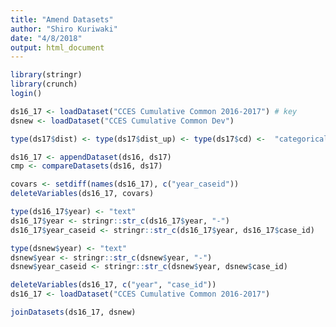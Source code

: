 ```yaml
---
title: "Amend Datasets"
author: "Shiro Kuriwaki"
date: "4/8/2018"
output: html_document
---
```



```r
library(stringr)
library(crunch)
login()
```


```r
ds16_17 <- loadDataset("CCES Cumulative Common 2016-2017") # key
dsnew <- loadDataset("CCES Cumulative Common Dev")
```


```r
type(ds17$dist) <- type(ds17$dist_up) <- type(ds17$cd) <-  "categorical"

ds16_17 <- appendDataset(ds16, ds17)
cmp <- compareDatasets(ds16, ds17)
```



```r
covars <- setdiff(names(ds16_17), c("year_caseid"))
deleteVariables(ds16_17, covars)
```


```r
type(ds16_17$year) <- "text"
ds16_17$year <- stringr::str_c(ds16_17$year, "-")
ds16_17$year_caseid <- stringr::str_c(ds16_17$year, ds16_17$case_id)

type(dsnew$year) <- "text"
dsnew$year <- stringr::str_c(dsnew$year, "-")
dsnew$year_caseid <- stringr::str_c(dsnew$year, dsnew$case_id)
```

```r
deleteVariables(ds16_17, c("year", "case_id"))
ds16_17 <- loadDataset("CCES Cumulative Common 2016-2017")
```


```r
joinDatasets(ds16_17, dsnew)
```



